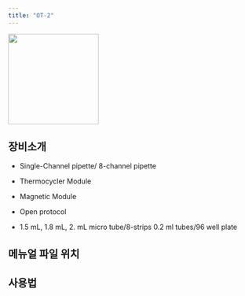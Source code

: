 ```yaml
---
title: "OT-2"
---
```


![](images/paste-53.png){width="184"}

## 장비소개

-   Single-Channel pipette/ 8-channel pipette

-   Thermocycler Module

-   Magnetic Module

-   Open protocol

-   1.5 mL, 1.8 mL, 2. mL micro tube/8-strips 0.2 ml tubes/96 well plate

## 메뉴얼 파일 위치

## 사용법
